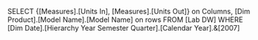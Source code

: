 SELECT  {[Measures].[Units In], [Measures].[Units Out]} on Columns, 
[Dim Product].[Model Name].[Model Name] on rows 
FROM [Lab DW] 
WHERE [Dim Date].[Hierarchy Year Semester Quarter].[Calendar Year].&[2007]
